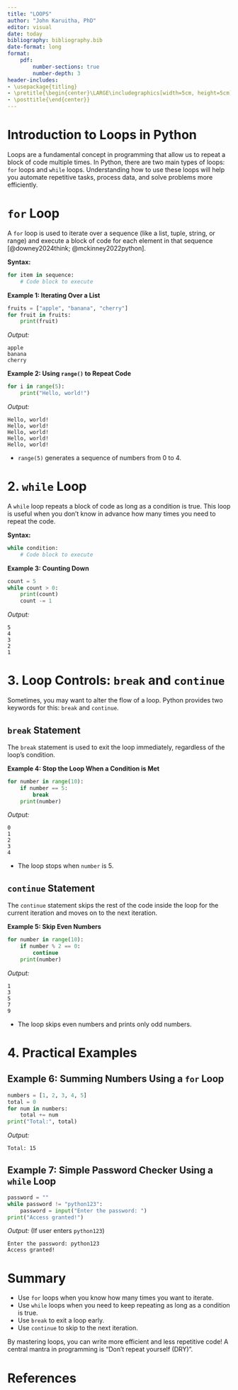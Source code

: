 ```yaml
---
title: "LOOPS"
author: "John Karuitha, PhD"
editor: visual
date: today
bibliography: bibliography.bib
date-format: long
format: 
    pdf: 
        number-sections: true
        number-depth: 3
header-includes:
- \usepackage{titling}
- \pretitle{\begin{center}\LARGE\includegraphics[width=5cm, height=5cm]{Untitled.png}\\[\bigskipamount]}
- \posttitle{\end{center}}
---
```


# Introduction to Loops in Python

Loops are a fundamental concept in programming that allow us to repeat a block of code multiple times. In Python, there are two main types of loops: `for` loops and `while` loops. Understanding how to use these loops will help you automate repetitive tasks, process data, and solve problems more efficiently.

# **`for` Loop**

A `for` loop is used to iterate over a sequence (like a list, tuple, string, or range) and execute a block of code for each element in that sequence [@downey2024think; @mckinney2022python].

**Syntax:**

``` python
for item in sequence:
    # Code block to execute
```

**Example 1: Iterating Over a List**

``` python
fruits = ["apple", "banana", "cherry"]
for fruit in fruits:
    print(fruit)
```

*Output:*

```         
apple
banana
cherry
```

**Example 2: Using `range()` to Repeat Code**

``` python
for i in range(5):
    print("Hello, world!")
```

*Output:*

```         
Hello, world!
Hello, world!
Hello, world!
Hello, world!
Hello, world!
```

-   `range(5)` generates a sequence of numbers from 0 to 4.

# 2. **`while` Loop**

A `while` loop repeats a block of code as long as a condition is true. This loop is useful when you don’t know in advance how many times you need to repeat the code.

**Syntax:**

``` python
while condition:
    # Code block to execute
```

**Example 3: Counting Down**

``` python
count = 5
while count > 0:
    print(count)
    count -= 1
```

*Output:*

```         
5
4
3
2
1
```

# 3. **Loop Controls: `break` and `continue`**

Sometimes, you may want to alter the flow of a loop. Python provides two keywords for this: `break` and `continue`.

## **`break` Statement**

The `break` statement is used to exit the loop immediately, regardless of the loop's condition.

**Example 4: Stop the Loop When a Condition is Met**

``` python
for number in range(10):
    if number == 5:
        break
    print(number)
```

*Output:*

```         
0
1
2
3
4
```

-   The loop stops when `number` is 5.

## **`continue` Statement**

The `continue` statement skips the rest of the code inside the loop for the current iteration and moves on to the next iteration.

**Example 5: Skip Even Numbers**

``` python
for number in range(10):
    if number % 2 == 0:
        continue
    print(number)
```

*Output:*

```         
1
3
5
7
9
```

-   The loop skips even numbers and prints only odd numbers.

# 4. **Practical Examples**

## Example 6: Summing Numbers Using a `for` Loop

``` python
numbers = [1, 2, 3, 4, 5]
total = 0
for num in numbers:
    total += num
print("Total:", total)
```

*Output:*

```         
Total: 15
```

## Example 7: Simple Password Checker Using a `while` Loop

``` python
password = ""
while password != "python123":
    password = input("Enter the password: ")
print("Access granted!")
```

*Output:* (If user enters `python123`)

```         
Enter the password: python123
Access granted!
```

# **Summary**

-   Use `for` loops when you know how many times you want to iterate.
-   Use `while` loops when you need to keep repeating as long as a condition is true.
-   Use `break` to exit a loop early.
-   Use `continue` to skip to the next iteration.

By mastering loops, you can write more efficient and less repetitive code! A central mantra in programming is "Don't repeat yourself (DRY)".

# **References** {.unnumbered}